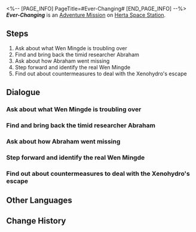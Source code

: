 <%-- [PAGE_INFO]
PageTitle=#Ever-Changing#
[END_PAGE_INFO] --%>
{{Stub|Dialogue.}}
{{Mission Infobox
|id            = 2000102
|title         = 
|image         = <!--Mission Ever-Changing.png-->
|type          = Adventure
|event_name    = 
|chapter       = 
|requirements  = [[Adventure Mission]] ''[[Ever-Changing]]'' completed
|summary       = <!--official mission summary from Fate's Atlas-->
|characters    = Trailblazer
|startLocation = [[Herta Space Station]] - [[Base Zone]]
|world         = Herta Space Station
|area          = Base Zone
|prev          = 
|next          = 
|rewards       = Trailblaze EXP*250; Stellar Jade*40; Hertareum*50; Sparse Aether*8; Credit*10,000
}}
'''''Ever-Changing''''' is an [[Adventure Mission]] on [[Herta Space Station]].

==Steps==
# Ask about what Wen Mingde is troubling over
# Find and bring back the timid researcher Abraham
# Ask about how Abraham went missing
# Step forward and identify the real Wen Mingde
# Find out about countermeasures to deal with the Xenohydro's escape

<!--
==Gameplay Notes==

--><!--
==Trial Character==

-->
==Dialogue==
{{Stub Dialogue}}

===Ask about what Wen Mingde is troubling over===
{{Mission Description|type=adventure|location=Base Zone|Wen Mingde, the leader of the Curio Collection Squad, is troubling over a runaway Curio &mdash; the Xenohydro. He has a mission that requires the help of a junior assistant like you. He needs you to bring back the missing researcher, Abraham.}}
{{Dialogue Start}}
:{{tx}}
{{Dialogue End}}

===Find and bring back the timid researcher Abraham===
{{Mission Description|type=adventure|location=Storage Zone|update|The monsters are roaming in the cabin, and Abraham's life is at stake. His safety is the most urgent matter at the moment. Ask him about the details after the crisis has been averted.}}
{{Dialogue Start}}
:{{tx}}
{{Dialogue End}}

===Ask about how Abraham went missing===
{{Dialogue Start}}
:{{tx}}
{{Dialogue End}}

===Step forward and identify the real Wen Mingde===
{{Mission Description|type=adventure|location=Base Zone|update|This is a great play where identifying the real Wen Mingde is the main focal point. You were the one that has been cooperating with Wen Mingde and now you've become the key to solving this mystery.}}
{{Dialogue Start}}
:{{tx}}
{{Dialogue End}}

===Find out about countermeasures to deal with the Xenohydro's escape===
{{Mission Description|type=adventure|location=Base Zone|update|The Xenohydro escapes once again after the entire ruckus.<br />Maybe you'll run into it again somewhere unexpectedly in the future...}}
{{Dialogue Start}}
:{{tx}}
{{Dialogue End}}

==Other Languages==
{{Other Languages
|en   = Ever-Changing
|zhs  = 千面变相
|zht  = 千面變相
|ja   = 千面万相
|ko   = 천태만상
|es   = Cambio constante
|fr   = Changement éternel
|ru   = Постоянно меняющееся нечто
|th   = ปลอมตัวพันหน้า
|vi   = Trăm Ngàn Diện Mạo
|de   = Ständige Wechsel
|id   = Perubahan Seribu Wajah
|pt   = Em Constante Mudança
}}

==Change History==
{{Change History|1.0}}
